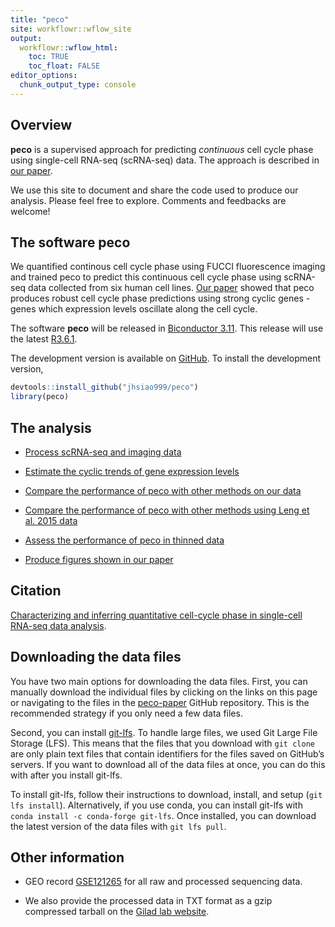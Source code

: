 ```yaml
---
title: "peco"
site: workflowr::wflow_site
output:
  workflowr::wflow_html:
    toc: TRUE
    toc_float: FALSE
editor_options:
  chunk_output_type: console
---
```


## Overview

__peco__ is a supervised approach for predicting _continuous_ cell cycle phase using single-cell RNA-seq (scRNA-seq) data. The approach is described in [our paper](doi.org/10.1101/526848).

We use this site to document and share the code used to produce our analysis. Please feel free to explore. Comments and feedbacks are welcome!


## The software peco

We quantified continous cell cycle phase using FUCCI fluorescence imaging and trained peco to predict this continuous cell cycle phase using scRNA-seq data collected from six human cell lines. 
[Our paper](doi.org/10.1101/526848) showed that peco produces robust cell cycle phase predictions using strong cyclic genes - genes which expression levels oscillate along the cell cycle. 

The software __peco__ will be released in [Biconductor 3.11](https://www.bioconductor.org/developers/release-schedule/). This release will use the latest [R3.6.1](https://cran.r-project.org/).

The development version is available on [GitHub](https://github.com/jhsiao999/peco). To install the development version,

```r
devtools::install_github("jhsiao999/peco")
library(peco)
```

## The analysis 

* [Process scRNA-seq and imaging data](https://jhsiao999.github.io/peco-paper/access_data.html)

* [Estimate the cyclic trends of gene expression levels](https://jhsiao999.github.io/peco-paper/npreg_trendfilter_quantile.html)

* [Compare the performance of peco with other methods on our data](https://jhsiao999.github.io/peco-paper/eval_on_our_data.html)

* [Compare the performance of peco with other methods using Leng et al. 2015 data](https://jhsiao999.github.io/peco-paper/eval_on_leng2015_data.html)

* [Assess the performance of peco in thinned data](https://jhsiao999.github.io/peco-paper/predict_thinned_data.html)

* [Produce figures shown in our paper](https://github.com/jhsiao999/peco-paper/tree/master/code)


## Citation

[Characterizing and inferring quantitative cell-cycle phase in single-cell RNA-seq data analysis](doi.org/10.1101/526848).


## Downloading the data files

You have two main options for downloading the data files. First, you can
manually download the individual files by clicking on the links on this page or
navigating to the files in the
[peco-paper](https://github.com/jhsiao999/peco-paper) GitHub repository. This is
the recommended strategy if you only need a few data files.

Second, you can install [git-lfs](https://git-lfs.github.com/). To handle large
files, we used Git Large File Storage (LFS). This means that the files that you
download with `git clone` are only plain text files that contain identifiers for
the files saved on GitHub's servers. If you want to download all of the data
files at once, you can do this with after you install git-lfs.

To install git-lfs, follow their instructions to download, install, and setup
(`git lfs install`). Alternatively, if you use conda, you can install git-lfs
with `conda install -c conda-forge git-lfs`. Once installed, you can download
the latest version of the data files with `git lfs pull`.



## Other information

* GEO record [GSE121265](http://www.ncbi.nlm.nih.gov/ geo/query/acc.cgi?acc=GSE121265) 
for all raw and processed sequencing data.

* We also provide the processed data in TXT format as a gzip compressed 
tarball on the [Gilad lab website](https://giladlab.uchicago.edu/wp-content/uploads/2019/02/Hsiao_et_al_2019.tar.gz).



















